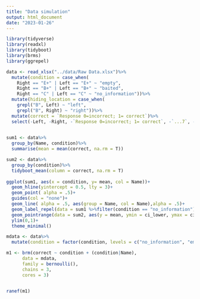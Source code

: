 ```yaml
---
title: "Data simulation"
output: html_document
date: "2023-01-26"
---
```


```r
library(tidyverse)
library(readxl)
library(tidyboot)
library(brms)
library(ggrepel)
```



```r
data <- read_xlsx("../data/Raw Data.xlsx")%>%
  mutate(condition = case_when(
    Right == "E+" | Left == "E+" ~ "empty",
    Right == "B+" | Left == "B+" ~ "baited",
    Right == "C" | Left == "C" ~ "no_information"))%>%
  mutate(hiding_location = case_when(
    grepl("B", Left) ~ "left",
    grepl("B", Right) ~ "right"))%>%
  mutate(correct = `Response 0=incorrect; 1= correct`)%>%
  select(-Left, -Right, -`Response 0=incorrect; 1= correct`, -`...7`, -`...8`)
  

```


```r
sum1 <- data%>%
  group_by(Name, condition)%>%
  summarise(mean = mean(correct, na.rm = T))

sum2 <- data%>%
  group_by(condition)%>%
  tidyboot_mean(column = correct, na.rm = T)
  
ggplot(sum1, aes(x = condition, y= mean, col = Name))+
  geom_hline(yintercept = 0.5, lty = 3)+
  geom_point( alpha = .5)+
  guides(col = "none")+
  geom_line( alpha = .5, aes(group = Name, col = Name),alpha = .5)+
  geom_label_repel(data = sum1 %>%filter(condition == "no_information"), aes(y = mean, label = Name), nudge_x = 0.25)+
  geom_pointrange(data = sum2, aes(y = mean, ymin = ci_lower, ymax = ci_upper),  col = "firebrick")+
  ylim(0,1)+
  theme_minimal()


```

```r
mdata <- data%>%
  mutate(condition = factor(condition, levels = c("no_information", "empty", "baited")))

m1 <- brm(correct ~ condition + (condition|Name),
      data = mdata,
      family = bernoulli(),
      chains = 3, 
      cores = 3)


ranef(m1)
```

